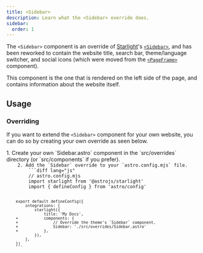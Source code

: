 ```yaml
---
title: <Sidebar>
description: Learn what the <Sidebar> override does.
sidebar:
  order: 1
---
```




The `<Sidebar>` component is an override of [Starlight](https://starlight.astro.build)'s
[`<Sidebar>`](https://starlight.astro.build/reference/overrides/#sidebar), and has been
reworked to contain the website title, search bar, theme/language switcher, and social icons
(which were moved from the [`<PageFrame>`](/starlight-theme-obsidian/components/pageframe) component).

This component is the one that is rendered on the left side of the page, and contains
information about the website itself.

## Usage

### Overriding

If you want to extend the `<Sidebar>` component for your own website, you can do so by creating your own override as seen below.

<Steps>
	1. Create your own `Sidebar.astro` component in the `src/overrides` directory (or `src/components` if you prefer).
        <Code code={Sidebar} lang="astro" title="src/overrides/Sidebar.astro" />
	2. Add the `Sidebar` override to your `astro.config.mjs` file.
		```diff lang="js"
		// astro.config.mjs
		import starlight from '@astrojs/starlight'
		import { defineConfig } from 'astro/config'

		export default defineConfig({
			integrations: [
				starlight({
					title: 'My Docs',
		+			components: {
		+				// Override the theme's `Sidebar` component.
		+				Sidebar: './src/overrides/Sidebar.astro'
		+			},
				}),
			],
		})
		```
</Steps>

